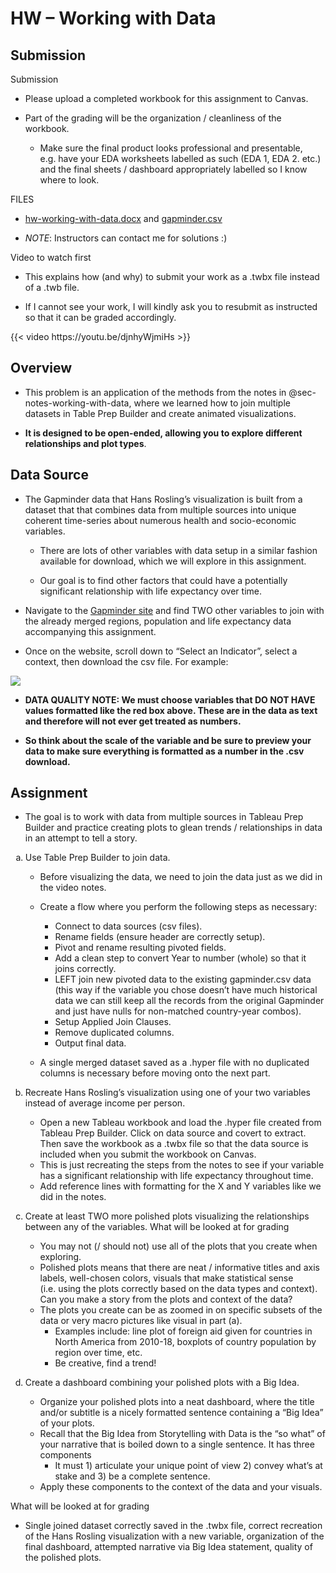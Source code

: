 # HW -- Working with Data {#sec-hw-working-with-data}

## Submission

Submission

-   Please upload a completed workbook for this assignment to Canvas.

-   Part of the grading will be the organization / cleanliness of the workbook.

    -   Make sure the final product looks professional and presentable, e.g. have your EDA worksheets labelled as such (EDA 1, EDA 2. etc.) and the final sheets / dashboard appropriately labelled so I know where to look.

FILES

-   [hw-working-with-data.docx](https://github.com/coltongearhart/dana320/blob/main/tableau/hw-working-with-data.docx) and [gapminder.csv](https://github.com/coltongearhart/dana320/blob/main/tableau/data/gapminder.csv)

-   *NOTE*: Instructors can contact me for solutions :)

Video to watch first

-   This explains how (and why) to submit your work as a .twbx file instead of a .twb file.

-   If I cannot see your work, I will kindly ask you to resubmit as instructed so that it can be graded accordingly.

{{< video https://youtu.be/djnhyWjmiHs >}}

## Overview

-   This problem is an application of the methods from the notes in @sec-notes-working-with-data, where we learned how to join multiple datasets in Table Prep Builder and create animated visualizations.

-   **It is designed to be open-ended, allowing you to explore different relationships and plot types**.

## Data Source

-   The Gapminder data that Hans Rosling's visualization is built from a dataset that that combines data from multiple sources into unique coherent time-series about numerous health and socio-economic variables.

    -   There are lots of other variables with data setup in a similar fashion available for download, which we will explore in this assignment.

    -   Our goal is to find other factors that could have a potentially significant relationship with life expectancy over time.

-   Navigate to the [Gapminder site](https://www.gapminder.org/data/) and find TWO other variables to join with the already merged regions, population and life expectancy data accompanying this assignment.

-   Once on the website, scroll down to "Select an Indicator", select a context, then download the csv file. For example:

![](images/hw2.2-data.png){fig-align="left"}

-   **DATA QUALITY NOTE: We must choose variables that DO NOT HAVE values formatted like the red box above. These are in the data as text and therefore will not ever get treated as numbers.**

-   **So think about the scale of the variable and be sure to preview your data to make sure everything is formatted as a number in the .csv download.**

## Assignment

-   The goal is to work with data from multiple sources in Tableau Prep Builder and practice creating plots to glean trends / relationships in data in an attempt to tell a story.

a.  Use Table Prep Builder to join data.

    -   Before visualizing the data, we need to join the data just as we did in the video notes.

    -   Create a flow where you perform the following steps as necessary:

        -   Connect to data sources (csv files).
        -   Rename fields (ensure header are correctly setup).
        -   Pivot and rename resulting pivoted fields.
        -   Add a clean step to convert Year to number (whole) so that it joins correctly.
        -   LEFT join new pivoted data to the existing gapminder.csv data (this way if the variable you chose doesn't have much historical data we can still keep all the records from the original Gapminder and just have nulls for non-matched country-year combos).
        -   Setup Applied Join Clauses.
        -   Remove duplicated columns.
        -   Output final data.

    -   A single merged dataset saved as a .hyper file with no duplicated columns is necessary before moving onto the next part.

b.  Recreate Hans Rosling's visualization using one of your two variables instead of average income per person.

    -   Open a new Tableau workbook and load the .hyper file created from Tableau Prep Builder. Click on data source and covert to extract. Then save the workbook as a .twbx file so that the data source is included when you submit the workbook on Canvas.
    -   This is just recreating the steps from the notes to see if your variable has a significant relationship with life expectancy throughout time.
    -   Add reference lines with formatting for the X and Y variables like we did in the notes.

c.  Create at least TWO more polished plots visualizing the relationships between any of the variables. What will be looked at for grading

    -   You may not (/ should not) use all of the plots that you create when exploring.
    -   Polished plots means that there are neat / informative titles and axis labels, well-chosen colors, visuals that make statistical sense (i.e. using the plots correctly based on the data types and context). Can you make a story from the plots and context of the data?
    -   The plots you create can be as zoomed in on specific subsets of the data or very macro pictures like visual in part (a).
        -   Examples include: line plot of foreign aid given for countries in North America from 2010-18, boxplots of country population by region over time, etc.
        -   Be creative, find a trend!

d.  Create a dashboard combining your polished plots with a Big Idea.

    -   Organize your polished plots into a neat dashboard, where the title and/or subtitle is a nicely formatted sentence containing a "Big Idea" of your plots.
    -   Recall that the Big Idea from Storytelling with Data is the "so what" of your narrative that is boiled down to a single sentence. It has three components
        -   It must 1) articulate your unique point of view 2) convey what's at stake and 3) be a complete sentence.
    -   Apply these components to the context of the data and your visuals.

What will be looked at for grading

-   Single joined dataset correctly saved in the .twbx file, correct recreation of the Hans Rosling visualization with a new variable, organization of the final dashboard, attempted narrative via Big Idea statement, quality of the polished plots.
